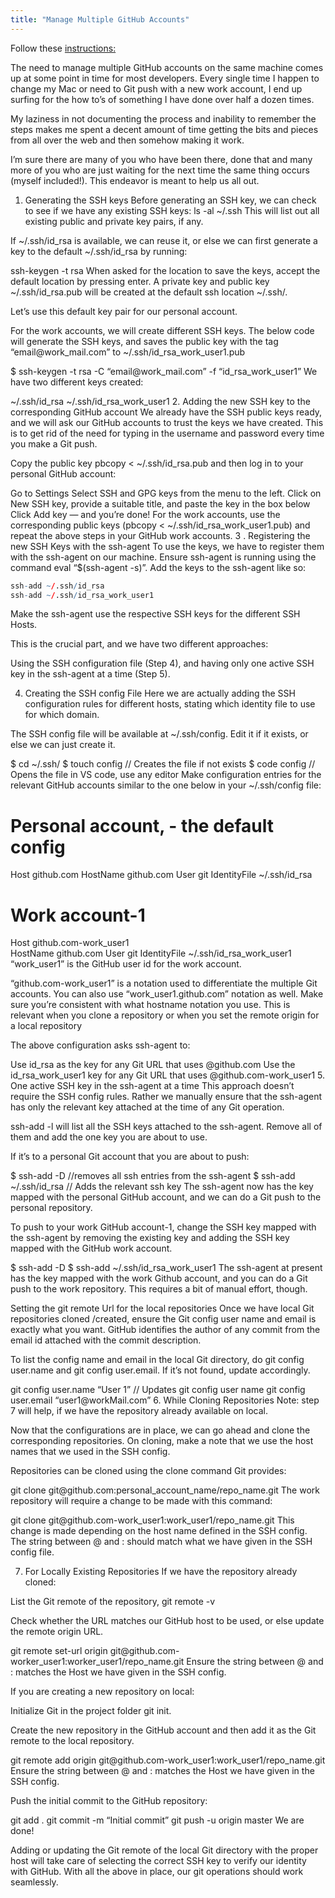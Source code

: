 ```yaml
---
title: "Manage Multiple GitHub Accounts"
---
```


Follow these [instructions:](https://www.freecodecamp.org/news/manage-multiple-github-accounts-the-ssh-way-2dadc30ccaca/)

The need to manage multiple GitHub accounts on the same machine comes up at some point in time for most developers. Every single time I happen to change my Mac or need to Git push with a new work account, I end up surfing for the how to’s of something I have done over half a dozen times.

My laziness in not documenting the process and inability to remember the steps makes me spent a decent amount of time getting the bits and pieces from all over the web and then somehow making it work.

I’m sure there are many of you who have been there, done that and many more of you who are just waiting for the next time the same thing occurs (myself included!). This endeavor is meant to help us all out.

1. Generating the SSH keys
Before generating an SSH key, we can check to see if we have any existing SSH keys: ls -al ~/.ssh This will list out all existing public and private key pairs, if any.

If ~/.ssh/id_rsa is available, we can reuse it, or else we can first generate a key to the default ~/.ssh/id_rsa by running:

ssh-keygen -t rsa
When asked for the location to save the keys, accept the default location by pressing enter. A private key and public key ~/.ssh/id_rsa.pub will be created at the default ssh location ~/.ssh/.

Let’s use this default key pair for our personal account.

For the work accounts, we will create different SSH keys. The below code will generate the SSH keys, and saves the public key with the tag “email@work_mail.com” to ~/.ssh/id_rsa_work_user1.pub

$ ssh-keygen -t rsa -C "email@work_mail.com" -f "id_rsa_work_user1"
We have two different keys created:

~/.ssh/id_rsa
~/.ssh/id_rsa_work_user1
2. Adding the new SSH key to the corresponding GitHub account
We already have the SSH public keys ready, and we will ask our GitHub accounts to trust the keys we have created. This is to get rid of the need for typing in the username and password every time you make a Git push.

Copy the public key pbcopy < ~/.ssh/id_rsa.pub and then log in to your personal GitHub account:

Go to Settings
Select SSH and GPG keys from the menu to the left.
Click on New SSH key, provide a suitable title, and paste the key in the box below
Click Add key — and you’re done!
For the work accounts, use the corresponding public keys (pbcopy < ~/.ssh/id_rsa_work_user1.pub) and repeat the above steps in your GitHub work accounts.
3 . Registering the new SSH Keys with the ssh-agent
To use the keys, we have to register them with the ssh-agent on our machine. Ensure ssh-agent is running using the command eval "$(ssh-agent -s)".
Add the keys to the ssh-agent like so:


```r
ssh-add ~/.ssh/id_rsa
ssh-add ~/.ssh/id_rsa_work_user1
```

Make the ssh-agent use the respective SSH keys for the different SSH Hosts.

This is the crucial part, and we have two different approaches:

Using the SSH configuration file (Step 4), and having only one active SSH key in the ssh-agent at a time (Step 5).

4. Creating the SSH config File
Here we are actually adding the SSH configuration rules for different hosts, stating which identity file to use for which domain.

The SSH config file will be available at ~/.ssh/config. Edit it if it exists, or else we can just create it.

$ cd ~/.ssh/
$ touch config           // Creates the file if not exists
$ code config            // Opens the file in VS code, use any editor
Make configuration entries for the relevant GitHub accounts similar to the one below in your ~/.ssh/config file:

# Personal account, - the default config
Host github.com
   HostName github.com
   User git
   IdentityFile ~/.ssh/id_rsa
   
# Work account-1
Host github.com-work_user1    
   HostName github.com
   User git
   IdentityFile ~/.ssh/id_rsa_work_user1
“work_user1” is the GitHub user id for the work account.

“github.com-work_user1” is a notation used to differentiate the multiple Git accounts. You can also use “work_user1.github.com” notation as well. Make sure you’re consistent with what hostname notation you use. This is relevant when you clone a repository or when you set the remote origin for a local repository

The above configuration asks ssh-agent to:

Use id_rsa as the key for any Git URL that uses @github.com
Use the id_rsa_work_user1 key for any Git URL that uses @github.com-work_user1
5. One active SSH key in the ssh-agent at a time
This approach doesn’t require the SSH config rules. Rather we manually ensure that the ssh-agent has only the relevant key attached at the time of any Git operation.

ssh-add -l will list all the SSH keys attached to the ssh-agent. Remove all of them and add the one key you are about to use.

If it’s to a personal Git account that you are about to push:

$ ssh-add -D            //removes all ssh entries from the ssh-agent
$ ssh-add ~/.ssh/id_rsa                 // Adds the relevant ssh key
The ssh-agent now has the key mapped with the personal GitHub account, and we can do a Git push to the personal repository.

To push to your work GitHub account-1, change the SSH key mapped with the ssh-agent by removing the existing key and adding the SSH key mapped with the GitHub work account.

$ ssh-add -D
$ ssh-add ~/.ssh/id_rsa_work_user1
The ssh-agent at present has the key mapped with the work Github account, and you can do a Git push to the work repository. This requires a bit of manual effort, though.

Setting the git remote Url for the local repositories
Once we have local Git repositories cloned /created, ensure the Git config user name and email is exactly what you want. GitHub identifies the author of any commit from the email id attached with the commit description.

To list the config name and email in the local Git directory, do git config user.name and git config user.email. If it’s not found, update accordingly.

git config user.name "User 1"   // Updates git config user name
git config user.email "user1@workMail.com"
6. While Cloning Repositories
Note: step 7 will help, if we have the repository already available on local.

Now that the configurations are in place, we can go ahead and clone the corresponding repositories. On cloning, make a note that we use the host names that we used in the SSH config.

Repositories can be cloned using the clone command Git provides:

git clone git@github.com:personal_account_name/repo_name.git
The work repository will require a change to be made with this command:

git clone git@github.com-work_user1:work_user1/repo_name.git
This change is made depending on the host name defined in the SSH config. The string between @ and : should match what we have given in the SSH config file.

7. For Locally Existing Repositories
If we have the repository already cloned:

List the Git remote of the repository, git remote -v

Check whether the URL matches our GitHub host to be used, or else update the remote origin URL.

git remote set-url origin git@github.com-worker_user1:worker_user1/repo_name.git
Ensure the string between @ and : matches the Host we have given in the SSH config.

If you are creating a new repository on local:

Initialize Git in the project folder git init.

Create the new repository in the GitHub account and then add it as the Git remote to the local repository.

git remote add origin git@github.com-work_user1:work_user1/repo_name.git 
Ensure the string between @ and : matches the Host we have given in the SSH config.

Push the initial commit to the GitHub repository:

git add .
git commit -m "Initial commit"
git push -u origin master
We are done!

Adding or updating the Git remote of the local Git directory with the proper host will take care of selecting the correct SSH key to verify our identity with GitHub. With all the above in place, our git operations should work seamlessly.